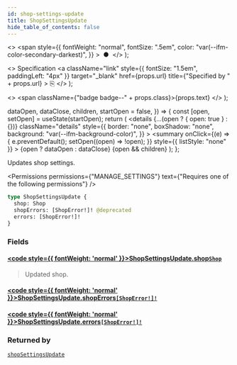 ```yaml
---
id: shop-settings-update
title: ShopSettingsUpdate
hide_table_of_contents: false
---
```


  <>
    <span
      style={{
        fontWeight: "normal",
        fontSize: ".5em",
        color: "var(--ifm-color-secondary-darkest)",
      }}
    >
      &nbsp;●&nbsp;
    </span>
  </>
);

  <>
    Specification
    <a
      className="link"
      style={{ fontSize: "1.5em", paddingLeft: "4px" }}
      target="\_blank"
      href={props.url}
      title={"Specified by " + props.url}
    >
      ⎘
    </a>
  </>
);

  <>
    <span className={"badge badge--" + props.class}>{props.text}</span>
  </>
);


  dataOpen,
  dataClose,
  children,
  startOpen = false,
}) => {
  const [open, setOpen] = useState(startOpen);
  return (
    <details
      {...(open ? { open: true } : {})}
      className="details"
      style={{
        border: "none",
        boxShadow: "none",
        background: "var(--ifm-background-color)",
      }}
    >
      <summary
        onClick={(e) => {
          e.preventDefault();
          setOpen((open) => !open);
        }}
        style={{ listStyle: "none" }}
      >
        {open ? dataOpen : dataClose}
      </summary>
      {open && children}
    </details>
  );
};

Updates shop settings.

<Permissions
  permissions={"MANAGE_SETTINGS"}
  text={"Requires one of the following permissions"}
/>

```graphql
type ShopSettingsUpdate {
  shop: Shop
  shopErrors: [ShopError!]! @deprecated
  errors: [ShopError!]!
}
```

### Fields

#### [<code style={{ fontWeight: 'normal' }}>ShopSettingsUpdate.<b>shop</b></code>](#)<Bullet />[`Shop`](../../../api-reference/miscellaneous/objects/shop) <Badge class="secondary" text="object"/>

> Updated shop.

#### [<code style={{ fontWeight: 'normal' }}>ShopSettingsUpdate.<b>shopErrors</b></code>](#)<Bullet />[`[ShopError!]!`](../../../api-reference/shop/objects/shop-error) <Badge class="secondary" text="deprecated"/> <Badge class="secondary" text="non-null"/> <Badge class="secondary" text="object"/>

> <Badge
>   class="warning"
>   text="DEPRECATED: This field will be removed in Saleor 4.0. Use `errors` field instead."
> />

#### [<code style={{ fontWeight: 'normal' }}>ShopSettingsUpdate.<b>errors</b></code>](#)<Bullet />[`[ShopError!]!`](../../../api-reference/shop/objects/shop-error) <Badge class="secondary" text="non-null"/> <Badge class="secondary" text="object"/>

>

### Returned by

[`shopSettingsUpdate`](../../../api-reference/shop/mutations/shop-settings-update) <Badge class="secondary" text="mutation"/>


